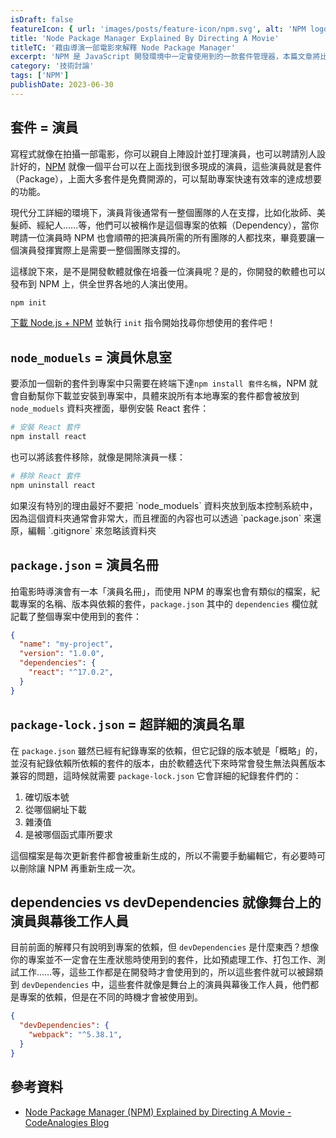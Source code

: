 ```yaml
---
isDraft: false
featureIcon: { url: 'images/posts/feature-icon/npm.svg', alt: 'NPM logo 符號' }
title: 'Node Package Manager Explained By Directing A Movie'
titleTC: '藉由導演一部電影來解釋 Node Package Manager'
excerpt: 'NPM 是 JavaScript 開發環境中一定會使用到的一款套件管理器，本篇文章將比喻導演一部電影來解釋 NPM 如何運作，以及為何你會需要它。'
category: '技術討論'
tags: ['NPM']
publishDate: 2023-06-30
---
```


## 套件 = 演員

寫程式就像在拍攝一部電影，你可以親自上陣設計並打理演員，也可以聘請別人設計好的，[NPM](https://www.npmjs.com/) 就像一個平台可以在上面找到很多現成的演員，這些演員就是套件（Package），上面大多套件是免費開源的，可以幫助專案快速有效率的達成想要的功能。

現代分工詳細的環境下，演員背後通常有一整個團隊的人在支撐，比如化妝師、美髮師、經紀人……等，他們可以被稱作是這個專案的依賴（Dependency），當你聘請一位演員時 NPM 也會順帶的把演員所需的所有團隊的人都找來，畢竟要讓一個演員發揮實際上是需要一整個團隊支撐的。

這樣說下來，是不是開發軟體就像在培養一位演員呢？是的，你開發的軟體也可以發布到 NPM 上，供全世界各地的人演出使用。

```bash
npm init
```

[下載 Node.js + NPM](https://nodejs.org/en) 並執行 `init` 指令開始找尋你想使用的套件吧！

## `node_moduels` = 演員休息室

要添加一個新的套件到專案中只需要在終端下達`npm install 套件名稱`，NPM 就會自動幫你下載並安裝到專案中，具體來說所有本地專案的套件都會被放到 `node_moduels` 資料夾裡面，舉例安裝 React 套件：

```bash
# 安裝 React 套件
npm install react
```

也可以將該套件移除，就像是開除演員一樣：

```bash
# 移除 React 套件
npm uninstall react
```



<Info type="warning">
如果沒有特別的理由最好不要把 `node_moduels` 資料夾放到版本控制系統中，因為這個資料夾通常會非常大，而且裡面的內容也可以透過 `package.json` 來還原，編輯 `.gitignore` 來忽略該資料夾
</Info>



## `package.json` = 演員名冊

拍電影時導演會有一本「演員名冊」，而使用 NPM 的專案也會有類似的檔案，紀載專案的名稱、版本與依賴的套件，`package.json` 其中的 `dependencies` 欄位就記載了整個專案中使用到的套件：

```json
{
  "name": "my-project",
  "version": "1.0.0",
  "dependencies": {
    "react": "^17.0.2",
  }
}
```

## `package-lock.json` = 超詳細的演員名單

在 `package.json` 雖然已經有紀錄專案的依賴，但它記錄的版本號是「概略」的，並沒有紀錄依賴所依賴的套件的版本，由於軟體迭代下來時常會發生無法與舊版本兼容的問題，這時候就需要 `package-lock.json` 它會詳細的紀錄套件們的：

1. 確切版本號
2. 從哪個網址下載
3. 雜湊值
4. 是被哪個函式庫所要求

這個檔案是每次更新套件都會被重新生成的，所以不需要手動編輯它，有必要時可以刪除讓 NPM 再重新生成一次。

## dependencies vs devDependencies 就像舞台上的演員與幕後工作人員

目前前面的解釋只有說明到專案的依賴，但 `devDependencies` 是什麼東西？想像你的專案並不一定會在生產狀態時使用到的套件，比如預處理工作、打包工作、測試工作……等，這些工作都是在開發時才會使用到的，所以這些套件就可以被歸類到 `devDependencies` 中，這些套件就像是舞台上的演員與幕後工作人員，他們都是專案的依賴，但是在不同的時機才會被使用到。

```json
{
  "devDependencies": {
    "webpack": "^5.38.1",
  }
}
```

## 參考資料

* [Node Package Manager (NPM) Explained by Directing A Movie - CodeAnalogies Blog](https://blog.codeanalogies.com/2018/09/24/node-package-manager-npm-explained-by-directing-a-movie/)